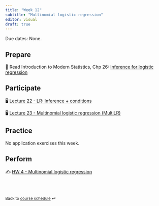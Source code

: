 ```yaml
---
title: "Week 12"
subtitle: "Multinomial logistic regression"
editor: visual
draft: true
---
```


::: callout-important
Due dates: None.
:::

## Prepare

📖 Read Introduction to Modern Statistics, Chp 26: [Inference for logistic regression](https://openintro-ims.netlify.app/inf-model-logistic.html)

## Participate

🖥️ [Lecture 22 - LR: Inference + conditions](/slides/lec-22.html)

🖥️ [Lecture 23 - Multinomial logistic regression (MultiLR)](/slides/lec-23.html)

## Practice

No application exercises this week.

## Perform

✍️ [HW 4 - Multinomial logistic regression](/hw/hw-4.html)

<br><br>

::: {style="font-size: 0.875em;"}
Back to [course schedule](/ "Course schedule") ⏎
:::
